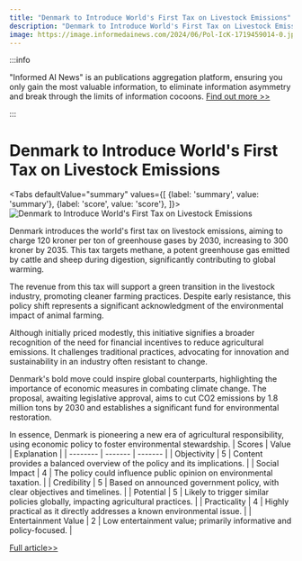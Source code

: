 ```yaml
---
title: "Denmark to Introduce World's First Tax on Livestock Emissions"
description: "Denmark to Introduce World's First Tax on Livestock Emissions"
image: https://image.informedainews.com/2024/06/Pol-IcK-1719459014-0.jpg
---
```



:::info

"Informed AI News" is an publications aggregation platform, ensuring you only gain the most valuable information, to eliminate information asymmetry and break through the limits of information cocoons.  [Find out more >>](/)

:::

# Denmark to Introduce World's First Tax on Livestock Emissions


<Tabs
	defaultValue="summary"
	values={[
	{label: 'summary', value: 'summary'},
	{label: 'score', value: 'score'},
]}>
<TabItem value="summary">
<img
  src="https://image.informedainews.com/2024/06/Pol-IcK-1719459014-0.jpg"
  alt="Denmark to Introduce World's First Tax on Livestock Emissions"
/>



Denmark introduces the world's first tax on livestock emissions, aiming to charge 120 kroner per ton of greenhouse gases by 2030, increasing to 300 kroner by 2035. This tax targets methane, a potent greenhouse gas emitted by cattle and sheep during digestion, significantly contributing to global warming.

The revenue from this tax will support a green transition in the livestock industry, promoting cleaner farming practices. Despite early resistance, this policy shift represents a significant acknowledgment of the environmental impact of animal farming.

Although initially priced modestly, this initiative signifies a broader recognition of the need for financial incentives to reduce agricultural emissions. It challenges traditional practices, advocating for innovation and sustainability in an industry often resistant to change.

Denmark's bold move could inspire global counterparts, highlighting the importance of economic measures in combating climate change. The proposal, awaiting legislative approval, aims to cut CO2 emissions by 1.8 million tons by 2030 and establishes a significant fund for environmental restoration.

In essence, Denmark is pioneering a new era of agricultural responsibility, using economic policy to foster environmental stewardship.
</TabItem>
<TabItem value="score">
	| Scores     | Value   | Explanation |
	| -------- | ------- | ------- |
	| Objectivity  | 5    | Content provides a balanced overview of the policy and its implications.    |
	| Social Impact | 4     | The policy could influence public opinion on environmental taxation.    |
	| Credibility    | 5    | Based on announced government policy, with clear objectives and timelines.    |
	| Potential    | 5    | Likely to trigger similar policies globally, impacting agricultural practices.    |
	| Practicality    | 4    | Highly practical as it directly addresses a known environmental issue.    |
	| Entertainment Value    | 2    | Low entertainment value; primarily informative and policy-focused.    |
</TabItem>
</Tabs>

[Full article>>](https://www.theguardian.com/world/article/2024/jun/26/flatulent-livestock-to-incur-green-levy-in-denmark-from-2035)
